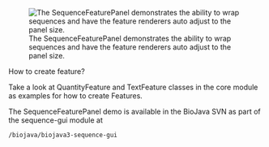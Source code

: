[[Image:SequenceFeaturePanel.png |thumb|The SequenceFeaturePanel demonstrates the ability to wrap sequences and have the feature renderers auto adjust to the panel size.]]

How to create feature?

Take a look at QuantityFeature and TextFeature classes in the core module as examples for how to create Features.

The SequenceFeaturePanel demo is available in the BioJava SVN as part of the sequence-gui module at
<pre>/biojava/biojava3-sequence-gui</pre>